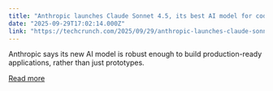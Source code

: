 ```yaml
---
title: "Anthropic launches Claude Sonnet 4.5, its best AI model for coding"
date: "2025-09-29T17:02:14.000Z"
link: "https://techcrunch.com/2025/09/29/anthropic-launches-claude-sonnet-4-5-its-best-ai-model-for-coding/"
---
```


Anthropic says its new AI model is robust enough to build production-ready applications, rather than just prototypes.

[Read more](https://techcrunch.com/2025/09/29/anthropic-launches-claude-sonnet-4-5-its-best-ai-model-for-coding/)
